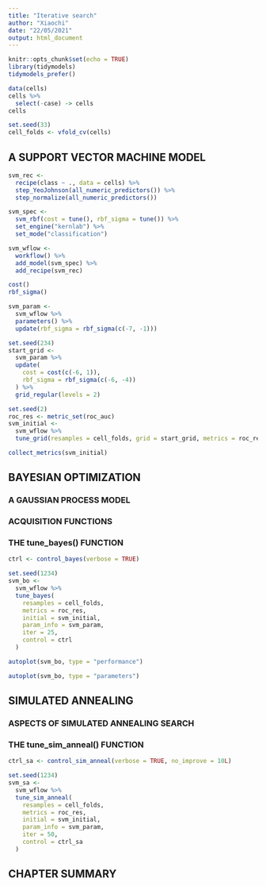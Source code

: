 ```yaml
---
title: "Iterative search"
author: "Xiaochi"
date: "22/05/2021"
output: html_document
---
```


```r
knitr::opts_chunk$set(echo = TRUE)
library(tidymodels)
tidymodels_prefer()
```


```r
data(cells)
cells %>% 
  select(-case) -> cells
cells

set.seed(33)
cell_folds <- vfold_cv(cells)
```

## A SUPPORT VECTOR MACHINE MODEL


```r
svm_rec <- 
  recipe(class ~ ., data = cells) %>%
  step_YeoJohnson(all_numeric_predictors()) %>%
  step_normalize(all_numeric_predictors())

svm_spec <- 
  svm_rbf(cost = tune(), rbf_sigma = tune()) %>% 
  set_engine("kernlab") %>% 
  set_mode("classification")

svm_wflow <- 
  workflow() %>% 
  add_model(svm_spec) %>% 
  add_recipe(svm_rec)
```

```r
cost()
rbf_sigma()
```


```r
svm_param <- 
  svm_wflow %>% 
  parameters() %>% 
  update(rbf_sigma = rbf_sigma(c(-7, -1)))
```


```r
set.seed(234)
start_grid <- 
  svm_param %>% 
  update(
    cost = cost(c(-6, 1)),
    rbf_sigma = rbf_sigma(c(-6, -4))
  ) %>% 
  grid_regular(levels = 2)

set.seed(2)
roc_res <- metric_set(roc_auc)
svm_initial <- 
  svm_wflow %>% 
  tune_grid(resamples = cell_folds, grid = start_grid, metrics = roc_res)

collect_metrics(svm_initial)
```


## BAYESIAN OPTIMIZATION

### A GAUSSIAN PROCESS MODEL

### ACQUISITION FUNCTIONS



### THE tune_bayes() FUNCTION

```r
ctrl <- control_bayes(verbose = TRUE)

set.seed(1234)
svm_bo <-
  svm_wflow %>%
  tune_bayes(
    resamples = cell_folds,
    metrics = roc_res,
    initial = svm_initial,
    param_info = svm_param,
    iter = 25,
    control = ctrl
  )
```


```r
autoplot(svm_bo, type = "performance")
```

```r
autoplot(svm_bo, type = "parameters")
```



## SIMULATED ANNEALING






### ASPECTS OF SIMULATED ANNEALING SEARCH




### THE tune_sim_anneal() FUNCTION


```r
ctrl_sa <- control_sim_anneal(verbose = TRUE, no_improve = 10L)

set.seed(1234)
svm_sa <-
  svm_wflow %>%
  tune_sim_anneal(
    resamples = cell_folds,
    metrics = roc_res,
    initial = svm_initial,
    param_info = svm_param,
    iter = 50,
    control = ctrl_sa
  )
```




## CHAPTER SUMMARY


